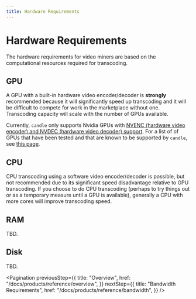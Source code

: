 ```yaml
---
title: Hardware Requirements
---
```


# Hardware Requirements

The hardware requirements for video miners are based on the computational
resources required for transcoding.

## GPU

A GPU with a built-in hardware video encoder/decoder is **strongly** recommended
because it will significantly speed up transcoding and it will be difficult to
compete for work in the marketplace without one. Transcoding capacity will scale
with the number of GPUs available.

Currently, `candle` only supports Nvidia GPUs with
[NVENC (hardware video encoder) and NVDEC (hardware video decoder) support](https://developer.nvidia.com/video-encode-and-decode-gpu-support-matrix-new).
For a list of of GPUs that have been tested and that are known to be supported
by `candle`, see
[this page](https://github.com/CandlePlatforms/wiki/blob/master/GPU-SUPPORT.md).

## CPU

CPU transcoding using a software video encoder/decoder is possible, but not
recommended due to its significant speed disadvantage relative to GPU
transcoding. If you choose to do CPU transcoding (perhaps to try things out or
as a temporary measure until a GPU is available), generally a CPU with more
cores will improve transcoding speed.

## RAM

TBD.

## Disk

TBD.

<Pagination
  previousStep={{
    title: "Overview",
    href: "/docs/products/reference/overview",
  }}
  nextStep={{
    title: "Bandwidth Requirements",
    href: "/docs/products/reference/bandwidth",
  }}
/>
